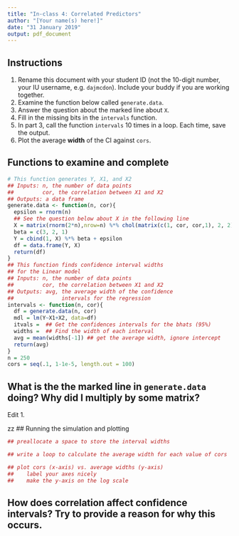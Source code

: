 ```yaml
---
title: "In-class 4: Correlated Predictors"
author: "[Your name(s) here!]"
date: "31 January 2019"
output: pdf_document
---
```


## Instructions

1. Rename this document with your student ID (not the 10-digit number, your IU username, e.g. `dajmcdon`). Include your buddy if you are working together.
2. Examine the function below called `generate.data`.
3. Answer the question about the marked line about `X`.
4. Fill in the missing bits in the `intervals` function.
5. In part 3, call the function `intervals` 10 times in a loop. Each time, save the output.
6. Plot the average __width__ of the CI against `cors`.


## Functions to examine and complete

```r
# This function generates Y, X1, and X2
## Inputs: n, the number of data points
##         cor, the correlation between X1 and X2
## Outputs: a data frame
generate.data <- function(n, cor){
  epsilon = rnorm(n)
  ## See the question below about X in the following line
  X = matrix(rnorm(2*n),nrow=n) %*% chol(matrix(c(1, cor, cor,1), 2, 2))
  beta = c(3, 2, 1)
  Y = cbind(1, X) %*% beta + epsilon
  df = data.frame(Y, X)
  return(df)
}
## This function finds confidence interval widths 
## for the Linear model
## Inputs: n, the number of data points
##         cor, the correlation between X1 and X2
## Outputs: avg, the average width of the confidence 
##               intervals for the regression
intervals <- function(n, cor){
  df = generate.data(n, cor)
  mdl = lm(Y~X1+X2, data=df)
  itvals =  ## Get the confidences intervals for the bhats (95%)
  widths =  ## Find the width of each interval
  avg = mean(widths[-1]) ## get the average width, ignore intercept
  return(avg)
}
n = 250
cors = seq(.1, 1-1e-5, length.out = 100)
```

## What is the the marked line in `generate.data` doing? Why did I multiply by some matrix?
Edit 1.

zz
## Running the simulation and plotting

```r
## preallocate a space to store the interval widths

## write a loop to calculate the average width for each value of cors

## plot cors (x-axis) vs. average widths (y-axis)
##    label your axes nicely
##    make the y-axis on the log scale
```

## How does correlation affect confidence intervals? Try to provide a reason for why this occurs.